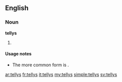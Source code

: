 ==English==

===Noun===
'''tellys'''

# {{nonstandard}} {{plural of|[[telly]]}}

====Usage notes====
* The more common form is {{term|tellies}}.

[[ar:tellys]]
[[fr:tellys]]
[[it:tellys]]
[[my:tellys]]
[[simple:tellys]]
[[sv:tellys]]
